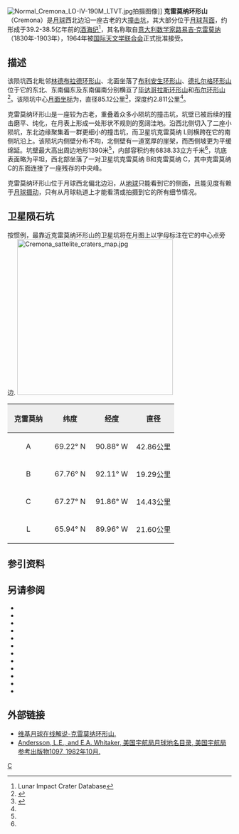 {{lunar crater data|
 image=Cremona crater LROC polar mosaic.jpg|240px|
 caption=[[月球勘测轨道飞行器|月球勘测轨道飞行器]]拍摄的图像|
 latitude=67.24|
 N_or_S=N|
 longitude=90.86|
 E_or_W=W|
 diameter=85.12公里|
 depth=2.811公里|
 colong=92|
 eponym=[[安东尼奥·路易吉·高登齐奥·朱塞佩·克雷莫纳|路易吉·克雷莫纳]]}}
[[File:Normal_Cremona_LO-IV-190M_LTVT.jpg|thumb]]拍摄图像]]
'''克雷莫纳环形山'''（Cremona）是[[月球正面|月球]]西北边沿一座古老的大[[撞击坑|撞击坑]]，其大部分位于[[月球背面|月球背面]]，约形成于39.2-38.5亿年前的[[酒海纪|酒海纪]]<ref name=LICD>Lunar Impact Crater Database</ref>，其名称取自[[意大利|意大利]][[数学家|数学家]][[安东尼奥·路易吉·高登齐奥·朱塞佩·克雷莫纳|路易吉·克雷莫纳]]（1830年-1903年），1964年被[[国际天文学联合会|国际天文学联合会]]正式批准接受。

==描述==  
该陨坑西北毗邻[[林德布拉德环形山|林德布拉德环形山]]、北面坐落了[[布利安生环形山|布利安生环形山]]、[[德扎尔格环形山|德扎尔格环形山]]位于它的东北、东南偏东及东南偏南分别横亘了[[毕达哥拉斯环形山|毕达哥拉斯环形山]]和[[布尔环形山|布尔环形山]]<ref>{{Cite web |url=http://planetarynames.wr.usgs.gov/images/Lunar/lac_9_lo.pdf |title=Crater Cremona on the map LAC-9. |accessdate=2017-03-02 |archive-date=2013-02-20 |archive-url=https://web.archive.org/web/20130220125255/http://planetarynames.wr.usgs.gov/images/Lunar/lac_9_lo.pdf |dead-url=no }}</ref>。该陨坑中心[[月面坐标|月面坐标]]为{{Coord|67.24|N|90.86|W|globe:Moon|nogoogle=1|noosm=1}}，直径85.12公里<ref name=IAU>{{Cite web |url=http://planetarynames.wr.usgs.gov/Feature/1329 |title=Directory of the International Astronomical Union |accessdate=2017-03-02 |archive-date=2020-02-16 |archive-url=https://web.archive.org/web/20200216075146/https://planetarynames.wr.usgs.gov/Feature/1329 |dead-url=no }}</ref>，深度约2.811公里<ref name=LICD/>。

克雷莫纳环形山是一座较为古老，重叠着众多小陨坑的撞击坑，坑壁已被后续的撞击磨平、纯化，在月表上形成一处形状不规则的宽阔洼地。沿西北侧切入了二座小陨坑，东北边缘聚集着一群更细小的撞击坑，而卫星坑克雷莫纳 L则横跨在它的南侧坑沿上。该陨坑内侧壁分布不均，北侧壁有一道宽厚的崖架，而西侧坡更为平缓绵延。坑壁最大高出周边地形1390米<ref name="LICD"/>，内部容积约有6838.33立方千米<ref name=LICD/>，坑底表面略为平坦，西北部坐落了一对卫星坑克雷莫纳 B和克雷莫纳 C，其中克雷莫纳 C的东面连接了一座残存的中央峰。

克雷莫纳环形山位于月球西北偏北边沿，从[[地球|地球]]只能看到它的侧面，且能见度有赖于[[天平动|月球摄动]]，只有从月球轨道上才能看清或拍摄到它的所有细节情况。

==卫星陨石坑==
按惯例，最靠近克雷莫纳环形山的卫星坑将在月图上以字母标注在它的中心点旁边.
[[Image:Cremona_sattelite_craters_map.jpg|350px]]

{| class="wikitable"
!width="25%" style="background:#eeeeee;" |克雷莫纳 
!width="25%" style="background:#eeeeee;" |纬度
!width="25%" style="background:#eeeeee;" |经度
!width="25%" style="background:#eeeeee;" |直径
|-
|align="center"|A
|align="center"|69.22° N
|align="center"|90.88° W
|align="center"|42.86公里
|-
|align="center"|B
|align="center"|67.76° N
|align="center"|92.11° W
|align="center"|19.29公里
|-
|align="center"|C
|align="center"|67.27° N
|align="center"|91.86° W
|align="center"|14.43公里
|-
|align="center"|L
|align="center"|65.94° N
|align="center"|89.96° W
|align="center"|21.60公里
|}{{clear}}
==参引资料==
{{Reflist}}
==另请参阅==
{{refbegin}}
* {{cite book
  | last1 = Andersson
  | first1 = L. E.
  | last2 = Whitaker
  | first2 = E. A.
  | authorlink2 = Ewen Whitaker
  | date = 1982
  | title = [[NASA|NASA]] Catalogue of Lunar Nomenclature
  | publisher = NASA RP-1097
  | ref = harv
  }}
* {{cite web
  | last = Blue
  | first = Jennifer
  | date = July 25, 2007
  | title = Gazetteer of Planetary Nomenclature
  | publisher = [[United_States_Geological_Survey|USGS]]
  | url = http://planetarynames.wr.usgs.gov/
  | accessdate = 2007-08-05
  | ref = harv
  | archive-date = 2018-12-25
  | archive-url = https://web.archive.org/web/20181225170157/https://planetarynames.wr.usgs.gov/
  | dead-url = no
  }}
* {{cite book
  | last1 = Bussey
  | first1 = B.
  | authorlink1 = Ben Bussey
  | last2 = Spudis
  | first2 = P.
  | authorlink2 = Paul Spudis
  | date = 2004
  | title = The Clementine Atlas of the Moon
  | publisher = Cambridge University Press
  | location = New York
  | isbn = 978-0-521-81528-4
  | ref = harv
  }}
* {{cite book
  | last1 = Cocks
  | first1 = Elijah E.
  | last2 = Cocks
  | first2 = Josiah C.
  | date = 1995
  | title = Who's Who on the Moon: A Biographical Dictionary of Lunar Nomenclature
  | url = https://archive.org/details/isbn_9780936389271
  | publisher = Tudor Publishers
  | isbn = 978-0-936389-27-1
  | ref = harv
  }}
* {{cite web
  | last = McDowell
  | first = Jonathan
  | date = July 15, 2007
  | url = http://host.planet4589.org/astro/lunar/
  | title = Lunar Nomenclature
  | publisher = Jonathan's Space Report
  | accessdate = 2007-10-24
  | ref = harv
  | archive-date = 2018-12-25
  | archive-url = https://web.archive.org/web/20181225170156/http://host.planet4589.org/astro/lunar/
  | dead-url = no
  }}
* {{cite journal| last1 = Menzel| first1 = D. H.| last2 = Minnaert| first2 = M.| last3 = Levin| first3 = B.| last4 = Dollfus| first4 = A.| last5 = Bell| first5 = B.| title = Report on Lunar Nomenclature by the Working Group of Commission 17 of the IAU| doi = 10.1007/BF00171763| journal = Space Science Reviews| volume = 12| issue = 2| pages = 136–186| date = 1971| bibcode = 1971SSRv...12..136M| ref = harv}}
* {{cite book
  | first = Patrick
  | last = Moore
  | authorlink = Patrick Moore
  | date = 2001
  | title = On the Moon
  | url = https://archive.org/details/patrickmooreonmo00patr
  | publisher = Sterling Publishing Co.
  | isbn = 978-0-304-35469-6
  | ref = harv
  }}
* {{cite book
  | first = Fred W.
  | last = Price
  | date = 1988
  | title = The Moon Observer's Handbook
  | publisher = Cambridge University Press
  | isbn = 978-0-521-33500-3
  | ref = harv
  }}
* {{cite book
  | last = Rükl
  | first = Antonín
  | authorlink = Antonín Rükl
  | date = 1990
  | title = Atlas of the Moon
  | publisher = Kalmbach Books
  | isbn = 978-0-913135-17-4
  | ref = harv
  }}
* {{cite book
  | last = Webb
  | first = Rev. T. W.
  | authorlink = Thomas William Webb
  | date = 1962
  | title = Celestial Objects for Common Telescopes
  | url = https://archive.org/details/celestialobjects00webb
  | edition = 6th revised
  | publisher = Dover
  | isbn = 978-0-486-20917-3
  | ref = harv
  }}
* {{cite book
  | first = Ewen A.
  | last = Whitaker
  | authorlink = Ewen Whitaker
  | date = 1999
  | title = Mapping and Naming the Moon
  | publisher = Cambridge University Press
  | isbn = 978-0-521-62248-6
  | ref = harv
  }}
* {{cite book
  | first = Peter T.
  | last = Wlasuk
  | date = 2000
  | title = Observing the Moon
  | publisher = Springer
  | isbn = 978-1-85233-193-1
  | ref = harv
 }}
{{refend}}

==外部链接==
*[http://the-moon.wikispaces.com/Cremona 维基月球在线解说-克雷莫纳环形山.] {{Wayback|url=http://the-moon.wikispaces.com/Cremona |date=20180530154646 }}
*[http://planet4589.org/astro/lunar/RP-1097.pdf Andersson, L.E., and E.A. Whitaker, 美国宇航局月球地名目录, 美国宇航局参考出版物1097, 1982年10月.]{{Wayback|url=http://planet4589.org/astro/lunar/RP-1097.pdf |date=20141006125838 }}

[[Category:月球环形山|C]]
{{月球環形山 (C-F)}}